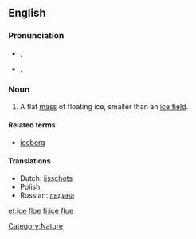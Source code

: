 ==English==

===Pronunciation===
* {{a|UK}} {{IPA|/ˈaɪs.fləʊ/}}, {{SAMPA|/"aIs.fl@U/}}
* {{a|US}} {{IPA|/ˈɔɪs.floʊ/}}, {{SAMPA|/"OIs.floU/}}

===Noun===
{{en-noun|sg=[[ice]] [[floe]]}}

# A flat [[mass]] of floating ice, smaller than an [[ice field]].

====Related terms====
*[[iceberg]]

====Translations====
{{trans-top|mass of floating ice}}
* Dutch: [[ijsschots]]
* Polish: {{t|pl|kra|f}}
* Russian: [[льдина]]
{{trans-mid}}
{{trans-bottom}}

[[Category:Nature]]

[[et:ice floe]]
[[fi:ice floe]]
